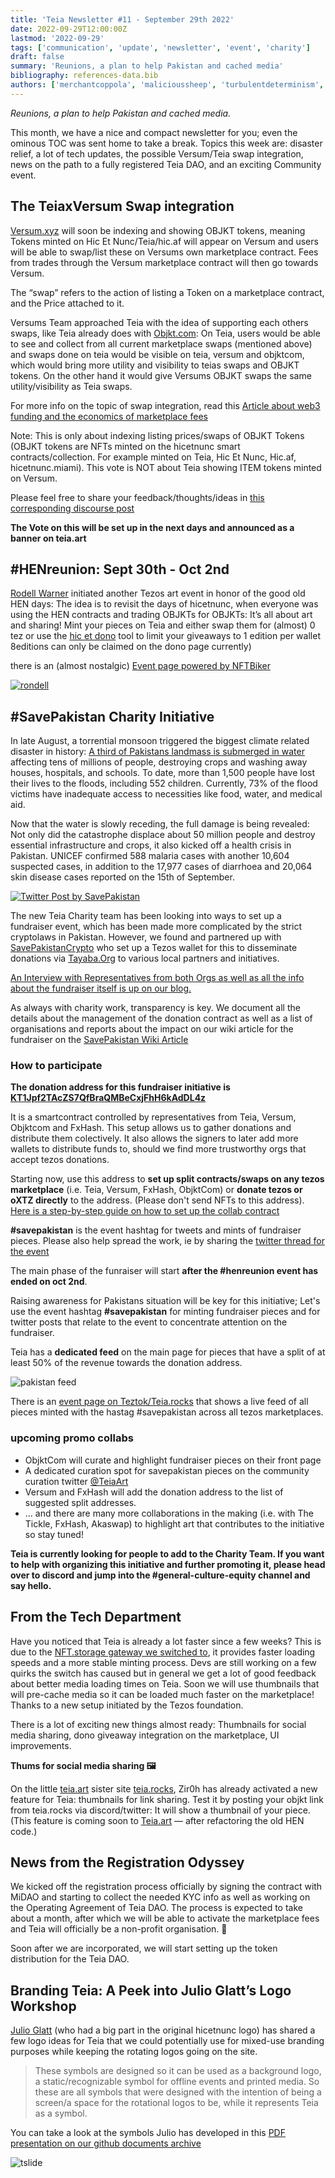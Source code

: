 ```yaml
---
title: 'Teia Newsletter #11 - September 29th 2022'
date: 2022-09-29T12:00:00Z
lastmod: '2022-09-29'
tags: ['communication', 'update', 'newsletter', 'event', 'charity']
draft: false
summary: 'Reunions, a plan to help Pakistan and cached media'
bibliography: references-data.bib
authors: ['merchantcoppola', 'malicioussheep', 'turbulentdeterminism', 'carolyn']
---
```


_Reunions, a plan to help Pakistan and cached media._

This month, we have a nice and compact newsletter for you; even the ominous TOC was sent home to take a break. Topics this week are: disaster relief, a lot of tech updates, the possible Versum/Teia swap integration, news on the path to a fully registered Teia DAO, and an exciting Community event.

## The TeiaxVersum Swap integration

[Versum.xyz](https://versum.xyz/) will soon be indexing and showing OBJKT tokens, meaning Tokens minted on Hic Et Nunc/Teia/hic.af will appear on Versum and users will be able to swap/list these on Versums own marketplace contract. Fees from trades through the Versum marketplace contract will then go towards Versum.

The “swap” refers to the action of listing a Token on a marketplace contract, and the Price attached to it.

Versums Team approached Teia with the idea of supporting each others swaps, like Teia already does with [Objkt.com](http://Objkt.com): On Teia, users would be able to see and collect from all current marketplace swaps (mentioned above) and swaps done on teia would be visible on teia, versum and objktcom, which would bring more utility and visibility to teias swaps and OBJKT tokens. On the other hand it would give Versums OBJKT swaps the same utility/visibility as Teia swaps.

For more info on the topic of swap integration, read this [Article about web3 funding and the economics of marketplace fees](https://blog.teia.art/blog/cross-latform-trading-and-fees)

Note: This is only about indexing listing prices/swaps of OBJKT Tokens (OBJKT tokens are NFTs minted on the hicetnunc smart contracts/collection. For example minted on Teia, Hic Et Nunc, Hic.af, hicetnunc.miami). This vote is NOT about Teia showing ITEM tokens minted on Versum.

Please feel free to share your feedback/thoughts/ideas in [this corresponding discourse post](https://discourse.teia.art/t/vote-discussion-mutual-objkt-token-swap-support-between-versum-and-teia/620)

**The Vote on this will be set up in the next days and announced as a banner on teia.art**


## #HENreunion: Sept 30th - Oct 2nd

[Rodell Warner](https://twitter.com/rodellwarner) initiated another Tezos art event in honor of the good old HEN days: The idea is to revisit the days of hicetnunc, when everyone was using the HEN contracts and trading OBJKTs for OBJKTs: It’s all about art and sharing!
Mint your pieces on Teia and either swap them for (almost) 0 tez or use the [hic et dono](https://dono.xtz.tools/) tool to limit your giveaways to 1 edition per wallet 8editions can only be claimed on the dono page currently)

there is an (almost nostalgic) [Event page powered by NFTBiker](https://nftbiker.xyz/event?name=henreunion&sort=date)

[![rondell](https://user-images.githubusercontent.com/97635650/193139675-fd1749d1-5a7d-4b4f-85e2-04d298e79e5b.JPG)](https://twitter.com/rodellwarner/status/1573704668949217281?s=20&t=1UehsuBiRW4V6oBSdd8BRg)

## #SavePakistan Charity Initiative

In late August, a torrential monsoon triggered the biggest climate related disaster in history: [A third of Pakistans landmass is submerged in water](https://www.esa.int/ESA_Multimedia/Images/2022/09/Pakistan_inundated) affecting tens of millions of people, destroying crops and washing away houses, hospitals, and schools. To date, more than 1,500 people have lost their lives to the floods, including 552 children. Currently, 73% of the flood victims have inadequate access to necessities like food, water, and medical aid.

Now that the water is slowly receding, the full damage is being revealed: Not only did the catastrophe displace about 50 million people and destroy essential infrastructure and crops, it also kicked off a health crisis in Pakistan. UNICEF confirmed 588 malaria cases with another 10,604 suspected cases, in addition to the 17,977 cases of diarrhoea and 20,064 skin disease cases reported on the 15th of September.

[![Twitter Post by SavePakistan](https://user-images.githubusercontent.com/97635650/193138942-312d2c6e-9ff7-4cdd-8286-b9c2b033a458.JPG)](https://twitter.com/Savepakistanorg/status/1575379859060187136)


The new Teia Charity team has been looking into ways to set up a fundraiser event, which has been made more complicated by the strict cryptolaws in Pakistan. However, we found and partnered up with [SavePakistanCrypto](https://savepakistan.org/) who set up a Tezos wallet for this to disseminate donations via [Tayaba.Org](https://tayaba.org/about-us/) to various local partners and initiatives.

 [An Interview with Representatives from both Orgs  as well as all the info about the fundraiser itself is up on our blog.](https://blog.teia.art/blog/savepakistan-announcement)

As always with charity work, transparency is key. We document all the details about the management of the donation contract as well as a list of organisations and reports about the impact on our wiki article for the fundraiser on the [SavePakistan Wiki Article](https://github.com/teia-community/teia-docs/wiki/Pakistan-Fundraiser)

### How to participate

**The donation address for this fundraiser initiative is [KT1Jpf2TAcZS7QfBraQMBeCxjFhH6kAdDL4z](https://tzkt.io/KT1Jpf2TAcZS7QfBraQMBeCxjFhH6kAdDL4z/operations/)**

It is a smartcontract controlled by representatives from Teia, Versum, Objktcom and FxHash. This setup allows us to gather donations and distribute them colectively. It also allows the signers to later add more wallets to distribute funds to, should we find more trustworthy orgs that accept tezos donations.

Starting now, use this address to **set up split contracts/swaps on any tezos marketplace** (i.e. Teia, Versum, FxHash, ObjktCom) or **donate tezos or oXTZ directly** to the address. (Please don't send NFTs to this address). [Here is a step-by-step guide on how to set up the collab contract](https://github.com/teia-community/teia-docs/wiki/Pakistan-Fundraiser#how-to-set-up-a-split-contract-for-the-fundraiser)

**#savepakistan** is the event hashtag for tweets and mints of fundraiser pieces. Please also help spread the work, ie by sharing the [twitter thread for the event](https://twitter.com/TeiaCommunity/status/1575420444194131968)

The main phase of the funraiser will start **after the #henreunion event has ended on oct 2nd**.

Raising awareness for Pakistans situation will be key for this initiative; Let's use the event hashtag **#savepakistan** for minting fundraiser pieces and for twitter posts that relate to the event to concentrate attention on the fundraiser.

Teia has a **dedicated feed** on the main page for pieces that have a split of at least 50% of the revenue towards the donation address.

![pakistan feed](https://user-images.githubusercontent.com/97635650/193125136-c1c1693f-e96a-4a74-8880-7b7ac09f61f2.JPG)

There is an [event page on Teztok/Teia.rocks](https://savepakistan.teia.rocks/) that shows a live feed of all pieces minted with the hastag #savepakistan across all tezos marketplaces.

### upcoming promo collabs

- ObjktCom will curate and highlight fundraiser pieces on their front page
- A dedicated curation spot for savepakistan pieces on the community curation twitter [@TeiaArt](https://twitter.com/TeiaArt)
- Versum and FxHash will add the donation address to the list of suggested split addresses.
- ... and there are many more collaborations in the making (i.e. with The Tickle, FxHash, Akaswap) to highlight art that contributes to the initiative so stay tuned!

**Teia is currently looking for people to add to the Charity Team. If you want to help with organizing this initiative and further promoting it, please head over to discord and jump into the #general-culture-equity channel and say hello.** 

## From the Tech Department

Have you noticed that Teia is already a lot faster since a few weeks? This is due to the [NFT.storage gateway we switched to](https://blog.teia.art/blog/teia-newsletter-010#moving-from-infura-to-nftstorage), it provides faster loading speeds and a more stable minting process. Devs are still working on a few quirks the switch has caused but in general we get a lot of good feedback about better media loading times on Teia. Soon we will use thumbnails that will pre-cache media so it can be loaded much faster on the marketplace! Thanks to a new setup initiated by the Tezos foundation.

There is a lot of exciting new things almost ready: Thumbnails for social media sharing, dono giveaway integration on the marketplace, UI improvements.

**Thums for social media sharing 🖼**

On the little [teia.art](http://teia.art) sister site [teia.rocks](http://teia.rocks), Zir0h has already activated a new feature for Teia: thumbnails for link sharing. Test it by posting your objkt link from teia.rocks via discord/twitter: It will show a thumbnail of your piece. (This feature is coming soon to [Teia.art](http://Teia.art) — after refactoring the old HEN code.)

## News from the Registration Odyssey

We kicked off the registration process officially by signing the contract with MiDAO and starting to collect the needed KYC info as well as working on the Operating Agreement of Teia DAO. The process is expected to take about a month, after which we will be able to activate the marketplace fees and Teia will officially be a non-profit organisation. 🎊

Soon after we are incorporated, we will start setting up the token distribution for the Teia DAO. 

## Branding Teia: A Peek into Julio Glatt’s Logo Workshop

[Julio Glatt](https://twitter.com/JulioGlatt) (who had a big part in the original hicetnunc logo) has shared a few logo ideas for Teia that we could potentially use for mixed-use branding purposes while keeping the rotating logos going on the site.

> These symbols are designed so it can be used as a background logo, a static/recognizable symbol for offline events and printed media. So these are all symbols that were designed with the intention of being a screen/a space for the rotational logos to be, while it represents Teia as a symbol.
> 

You can take a look at the symbols Julio has developed in this [PDF presentation on our github documents archive](https://github.com/teia-community/teia-docs/blob/main/DocumentArchive/TEIA_-_LOGOS_-_PRESENTATION_-_Julio_Glatt-1.pdf)

![tslide](https://user-images.githubusercontent.com/97635650/193139263-ae6bfc56-d9b5-4135-950b-482dda13d88e.JPG)
